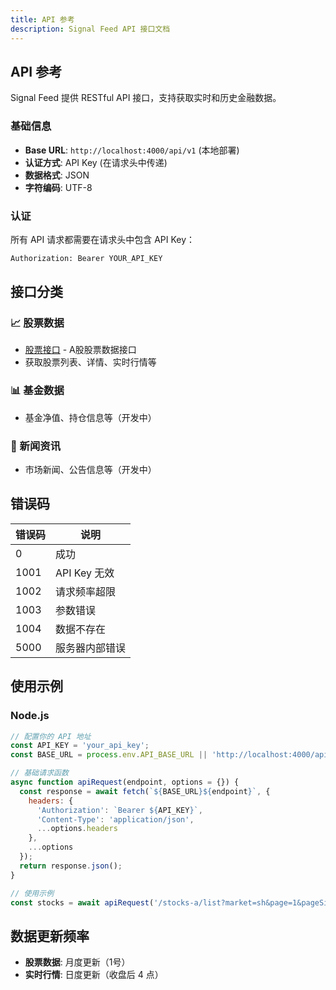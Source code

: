 ```yaml
---
title: API 参考
description: Signal Feed API 接口文档
---
```


## API 参考

Signal Feed 提供 RESTful API 接口，支持获取实时和历史金融数据。

### 基础信息

- **Base URL**: `http://localhost:4000/api/v1` (本地部署)
- **认证方式**: API Key (在请求头中传递)
- **数据格式**: JSON
- **字符编码**: UTF-8

### 认证

所有 API 请求都需要在请求头中包含 API Key：

```bash
Authorization: Bearer YOUR_API_KEY
```

## 接口分类

### 📈 股票数据
- [股票接口](/signal-feed/api-reference/stocks-a) - A股股票数据接口
- 获取股票列表、详情、实时行情等

### 📊 基金数据
- 基金净值、持仓信息等（开发中）

### 📰 新闻资讯
- 市场新闻、公告信息等（开发中）

## 错误码

| 错误码 | 说明 |
|--------|------|
| 0 | 成功 |
| 1001 | API Key 无效 |
| 1002 | 请求频率超限 |
| 1003 | 参数错误 |
| 1004 | 数据不存在 |
| 5000 | 服务器内部错误 |

## 使用示例

### Node.js

```javascript
// 配置你的 API 地址
const API_KEY = 'your_api_key';
const BASE_URL = process.env.API_BASE_URL || 'http://localhost:4000/api/v1';

// 基础请求函数
async function apiRequest(endpoint, options = {}) {
  const response = await fetch(`${BASE_URL}${endpoint}`, {
    headers: {
      'Authorization': `Bearer ${API_KEY}`,
      'Content-Type': 'application/json',
      ...options.headers
    },
    ...options
  });
  return response.json();
}

// 使用示例
const stocks = await apiRequest('/stocks-a/list?market=sh&page=1&pageSize=10');
```

## 数据更新频率

- **股票数据**: 月度更新（1号）
- **实时行情**: 日度更新（收盘后 4 点）
